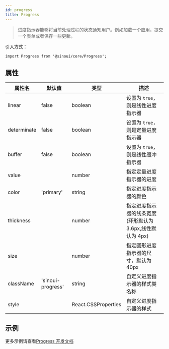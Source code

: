 ```yaml
---
id: progress
title: Progress
---
```


> 进度指示器能够将当前处理过程的状态通知用户。例如加载一个应用，提交一个表单或者保存一些更新。

引入方式：

```tsx
import Progress from '@sinoui/core/Progress';
```

## 属性

| 属性名      | 默认值            | 类型                | 描述                                                      |
| ----------- | ----------------- | ------------------- | --------------------------------------------------------- |
| linear      | false             | boolean             | 设置为 `true`，则是线性进度指示器                         |
| determinate | false             | boolean             | 设置为 `true`，则是定量进度指示器                         |
| buffer      | false             | boolean             | 设置为 `true`，则是线性缓冲指示器                         |
| value       |                   | number              | 指定定量进度指示器的进度                                  |
| color       | 'primary'         | string              | 指定进度指示器的颜色                                      |
| thickness   |                   | number              | 指定进度指示器的线条宽度(环形默认为 3.6px,线性默认为 4px) |
| size        |                   | number              | 指定圆形进度指示器的尺寸，默认为 40px                     |
| className   | 'sinoui-progress' | string              | 自定义进度指示器的样式类名称                              |
| style       |                   | React.CSSProperties | 自定义进度指示器的样式                                    |

## 示例

更多示例请查看[Progress 开发文档](../components/progress)
